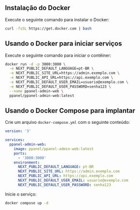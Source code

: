## Instalação do Docker

Execute o seguinte comando para instalar o Docker:

```bash
curl -fsSL https://get.docker.com | bash
```

## Usando o Docker para iniciar serviços

Execute o seguinte comando para iniciar o contêiner:

```bash
docker run -d -p 3000:3000 \
  -e NEXT_PUBLIC_DEFAULT_LANGUAGE=pt-BR \
  -e NEXT_PUBLIC_SITE_URL=https://admin.exemplo.com \
  -e NEXT_PUBLIC_API_URL=https://api.exemplo.com \
  -e NEXT_PUBLIC_DEFAULT_USER_EMAIL=usuario@exemplo.com \
  -e NEXT_PUBLIC_DEFAULT_USER_PASSWORD=senha123 \
  --name ppanel-admin-web \
  ppanel/ppanel-admin-web:latest
```

## Usando o Docker Compose para implantar

Crie um arquivo `docker-compose.yml` com o seguinte conteúdo:

```yaml
version: '3'

services:
  ppanel-admin-web:
    image: ppanel/ppanel-admin-web:latest
    ports:
      - '3000:3000'
    environment:
      NEXT_PUBLIC_DEFAULT_LANGUAGE: pt-BR
      NEXT_PUBLIC_SITE_URL: https://admin.exemplo.com
      NEXT_PUBLIC_API_URL: https://api.exemplo.com
      NEXT_PUBLIC_DEFAULT_USER_EMAIL: usuario@exemplo.com
      NEXT_PUBLIC_DEFAULT_USER_PASSWORD: senha123
```

Inicie o serviço:

```bash
docker compose up -d
```


<Giscus />
